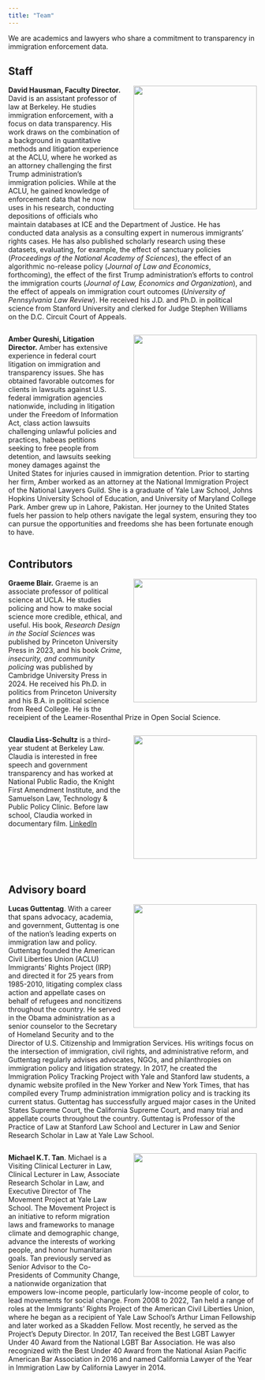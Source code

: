 ```yaml
---
title: "Team"
---
```


We are academics and lawyers who share a commitment to transparency in immigration enforcement data.

## Staff

<img src="img/hausman.jpg" width=250 align="right" style="padding-left: 20px; padding-bottom:20px">**David Hausman, Faculty Director.** David is an assistant professor of law at Berkeley. He studies immigration enforcement, with a focus on data transparency. His work draws on the combination of a background in quantitative methods and litigation experience at the ACLU, where he worked as an attorney challenging the first Trump administration’s immigration policies. While at the ACLU, he gained knowledge of enforcement data that he now uses in his research, conducting depositions of officials who maintain databases at ICE and the Department of Justice. He has conducted data analysis as a consulting expert in numerous immigrants’ rights cases. He has also published scholarly research using these datasets, evaluating, for example, the effect of sanctuary policies (*Proceedings of the National Academy of Sciences*), the effect of an algorithmic no-release policy (*Journal of Law and Economics*, forthcoming), the effect of the first Trump administration’s efforts to control the immigration courts (*Journal of Law, Economics and Organization*), and the effect of appeals on immigration court outcomes (*University of Pennsylvania Law Review*). He received his J.D. and Ph.D. in political science from Stanford University and clerked for Judge Stephen Williams on the D.C. Circuit Court of Appeals.
 
 <div style="clear: both;"></div>
 
<img src="img/qureshi.jpg" width=250 align="right" style="padding-left: 20px; padding-bottom:20px">**Amber Qureshi, Litigation Director.** Amber has extensive experience in federal court litigation on immigration and transparency issues. She has obtained favorable outcomes for clients in lawsuits against U.S. federal immigration agencies nationwide, including in litigation under the Freedom of Information Act, class action lawsuits challenging unlawful policies and practices, habeas petitions seeking to free people from detention, and lawsuits seeking money damages against the United States for injuries caused in immigration detention. Prior to starting her firm, Amber worked as an attorney at the National Immigration Project of the National Lawyers Guild. She is a graduate of Yale Law School, Johns Hopkins University School of Education, and University of Maryland College Park. Amber grew up in Lahore, Pakistan. Her journey to the United States fuels her passion to help others navigate the legal system, ensuring they too can pursue the opportunities and freedoms she has been fortunate enough to have.

<div style="clear: both;"></div>

## Contributors 

<img src="img/blair.jpg" width=250 align="right" style="padding-left: 20px; padding-bottom:20px">**Graeme Blair.** Graeme is an associate professor of political science at UCLA. He studies policing and how to make social science more credible, ethical, and useful. His book, *Research Design in the Social Sciences* was published by Princeton University Press in 2023, and his book *Crime, insecurity, and community policing* was published by Cambridge University Press in 2024. He received his Ph.D. in politics from Princeton University and his B.A. in political science from Reed College. He is the receipient of the Leamer-Rosenthal Prize in Open Social Science.

<div style="clear: both;"></div>

<img src="img/liss-schultz.jpg" width=250 align="right" style="padding-left: 20px; padding-bottom:20px">**Claudia Liss-Schultz** is a third-year student at Berkeley Law. Claudia is interested in free speech and government transparency and has worked at National Public Radio, the Knight First Amendment Institute, and the Samuelson Law, Technology & Public Policy Clinic. Before law school, Claudia worked in documentary film. [LinkedIn](https://www.linkedin.com/in/claudia-liss-schultz-a23250111/)

<div style="clear: both;"></div>

## Advisory board

<img src="img/guttentag.jpg" width=250 align="right" style="padding-left: 20px; padding-bottom:20px">**Lucas Guttentag**. With a career that spans advocacy, academia, and government, Guttentag is one of the nation’s leading experts on immigration law and policy. Guttentag founded the American Civil Liberties Union (ACLU) Immigrants’ Rights Project (IRP) and directed it for 25 years from 1985-2010, litigating complex class action and appellate cases on behalf of refugees and noncitizens throughout the country. He served in the Obama administration as a senior counselor to the Secretary of Homeland Security and to the Director of U.S. Citizenship and Immigration Services. His writings focus on the intersection of immigration, civil rights, and administrative reform, and Guttentag regularly advises advocates, NGOs, and philanthropies on immigration policy and litigation strategy. In 2017, he created the Immigration Policy Tracking Project with Yale and Stanford law students, a dynamic website profiled in the New Yorker and New York Times, that has compiled every Trump administration immigration policy and is tracking its current status. Guttentag has successfully argued major cases in the United States Supreme Court, the California Supreme Court, and many trial and appellate courts throughout the country. Guttentag is Professor of the Practice of Law at Stanford Law School and Lecturer in Law and Senior Research Scholar in Law at Yale Law School.
 
 <div style="clear: both;"></div>
 
<img src="img/tan.jpg" width=250 align="right" style="padding-left: 20px; padding-bottom:20px">**Michael K.T. Tan**. Michael is a Visiting Clinical Lecturer in Law, Clinical Lecturer in Law, Associate Research Scholar in Law, and Executive Director of The Movement Project at Yale Law School. The Movement Project is an initiative to reform migration laws and frameworks to manage climate and demographic change, advance the interests of working people, and honor humanitarian goals. Tan previously served as Senior Advisor to the Co-Presidents of Community Change, a nationwide organization that empowers low-income people, particularly low-income people of color, to lead movements for social change. From 2008 to 2022, Tan held a range of roles at the Immigrants’ Rights Project of the American Civil Liberties Union, where he began as a recipient of Yale Law School’s Arthur Liman Fellowship and later worked as a Skadden Fellow. Most recently, he served as the Project’s Deputy Director. In 2017, Tan received the Best LGBT Lawyer Under 40 Award from the National LGBT Bar Association. He was also recognized with the Best Under 40 Award from the National Asian Pacific American Bar Association in 2016 and named California Lawyer of the Year in Immigration Law by California Lawyer in 2014. 

